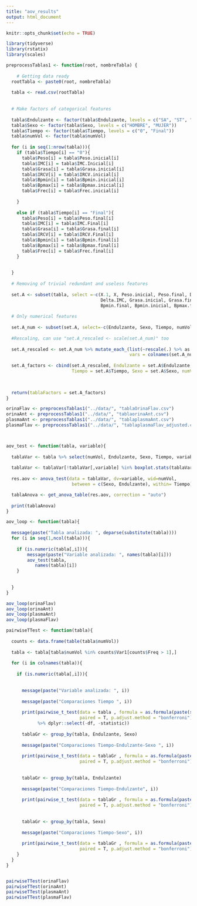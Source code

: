 ```yaml
---
title: "aov_results"
output: html_document
---
```


```r
knitr::opts_chunk$set(echo = TRUE)

library(tidyverse)
library(rstatix)
library(scales)

preprocessTablas1 <- function(root, nombreTabla) {
  
    # Getting data ready
  rootTabla <- paste0(root, nombreTabla)
  
  tabla <- read.csv(rootTabla)
  
  
  # Make factors of categorical features
  
  tabla$Endulzante <- factor(tabla$Endulzante, levels = c("SA", "ST", "SU"))
  tabla$Sexo <- factor(tabla$Sexo, levels = c("HOMBRE", "MUJER"))
  tabla$Tiempo <- factor(tabla$Tiempo, levels = c("0", "Final"))
  tabla$numVol <- factor(tabla$numVol)
  
  for (i in seq(1:nrow(tabla))){
    if (tabla$Tiempo[i] == "0"){
      tabla$Peso[i] = tabla$Peso.inicial[i]
      tabla$IMC[i] = tabla$IMC.Inicial[i]
      tabla$Grasa[i] = tabla$Grasa.inicial[i]
      tabla$IRCV[i] = tabla$IRCV.inicial[i]
      tabla$Bpmin[i] = tabla$Bpmin.inicial[i]
      tabla$Bpmax[i] = tabla$Bpmax.inicial[i]
      tabla$Frec[i] = tabla$Frec.inicial[i]
      
    }
    
    else if (tabla$Tiempo[i] == "Final"){
      tabla$Peso[i] = tabla$Peso.final[i]
      tabla$IMC[i] = tabla$IMC.Final[i]
      tabla$Grasa[i] = tabla$Grasa.final[i]
      tabla$IRCV[i] = tabla$IRCV.Final[i]
      tabla$Bpmin[i] = tabla$Bpmin.final[i]
      tabla$Bpmax[i] = tabla$Bpmax.final[i]
      tabla$Frec[i] = tabla$Frec.final[i]
    }
    
    
  }
  
  # Removing of trivial redundant and useless features 
  
  set.A <- subset(tabla, select =-c(X.1, X, Peso.inicial, Peso.final, Delta.Peso, Talla, IMC.Inicial, IMC.Final, 
                                    Delta.IMC, Grasa.inicial, Grasa.final, Delta.Grasa, IRCV.Final, IRCV.inicial, 
                                    Bpmin.final, Bpmin.inicial, Bpmax.final, Bpmax.inicial, Frec.final, Frec.inicial))
  
  # Only numerical features
  
  set.A_num <- subset(set.A, select=-c(Endulzante, Sexo, Tiempo, numVol))
  
  #Rescaling, can use "set.A_rescaled <- scale(set.A_num)" too
  
  set.A_rescaled <- set.A_num %>% mutate_each_(list(~rescale(.) %>% as.vector), 
                                               vars = colnames(set.A_num))
  
  set.A_factors <- cbind(set.A_rescaled, Endulzante = set.A$Endulzante, 
                         Tiempo = set.A$Tiempo, Sexo = set.A$Sexo, numVol = set.A$numVol)
  
  

  return(tablaFactors = set.A_factors)
}


```


```r


orinaFlav <- preprocessTablas1("../data/", "tablaOrinaFlav.csv")
orinaAnt <- preprocessTablas1("../data/", "tablaorinaAnt.csv")
plasmaAnt <- preprocessTablas1("../data/", "tablaplasmaAnt.csv")
plasmaFlav <- preprocessTablas1("../data/", "tablaplasmaFlav_adjusted.csv")




```


```r
aov_test <- function(tabla, variable){
  
  tablaVar <- tabla %>% select(numVol, Endulzante, Sexo, Tiempo, variable)
  
  tablaVar <- tablaVar[!tablaVar[,variable] %in% boxplot.stats(tablaVar[,variable])$out,]
    
  res.aov <- anova_test(data = tablaVar, dv=variable, wid=numVol, 
                         between = c(Sexo, Endulzante), within= Tiempo)

  tablaAnova <- get_anova_table(res.aov, correction = "auto")
  
  print(tablaAnova)
}

aov_loop <- function(tabla){
   
  message(paste("Tabla analizada: ", deparse(substitute(tabla))))
  for (i in seq(1,ncol(tabla))){
  
    if (is.numeric(tabla[,i])){
        message(paste("Variable analizada: ", names(tabla)[i]))
        aov_test(tabla,
           names(tabla)[i])
    }
  
  
  }
}


```

```r


aov_loop(orinaFlav)
aov_loop(orinaAnt)
aov_loop(plasmaAnt)
aov_loop(plasmaFlav)
```


```r

pairwiseTTest <- function(tabla){
  
  counts <- data.frame(table(tabla$numVol))
  
  tabla <- tabla[tabla$numVol %in% counts$Var1[counts$Freq > 1],]
  
  for (i in colnames(tabla)){
    
    if (is.numeric(tabla[,i])){
      
      
      message(paste("Variable analizada: ", i))
      
      message(paste("Comparaciones Tiempo ", i)) 
      
      print(pairwise_t_test(data = tabla , formula = as.formula(paste(sym(i),"~ Tiempo")),
                            paired = T, p.adjust.method = "bonferroni")
            %>% dplyr::select(-df, -statistic))
      
      tablaGr <- group_by(tabla, Endulzante, Sexo)
      
      message(paste("Comparaciones Tiempo-Endulzante-Sexo ", i))
      
      print(pairwise_t_test(data = tablaGr , formula = as.formula(paste(sym(i),"~ Tiempo")),
                            paired = T, p.adjust.method = "bonferroni") %>% dplyr::select(-df, -statistic))
      
      
      tablaGr <- group_by(tabla, Endulzante)
      
      message(paste("Comparaciones Tiempo-Endulzante", i))
      
      print(pairwise_t_test(data = tablaGr , formula = as.formula(paste(sym(i),"~ Tiempo")),
                            paired = T, p.adjust.method = "bonferroni") %>% dplyr::select(-df, -statistic))
      
      
      tablaGr <- group_by(tabla, Sexo)
      
      message(paste("Comparaciones Tiempo-Sexo", i))
      
      print(pairwise_t_test(data = tablaGr , formula = as.formula(paste(sym(i),"~ Tiempo")),
                            paired = T, p.adjust.method = "bonferroni") %>% dplyr::select(-df, -statistic))
    }
  }
}



```


```r
pairwiseTTest(orinaFlav)
pairwiseTTest(orinaAnt)
pairwiseTTest(plasmaAnt)
pairwiseTTest(plasmaFlav)

```

